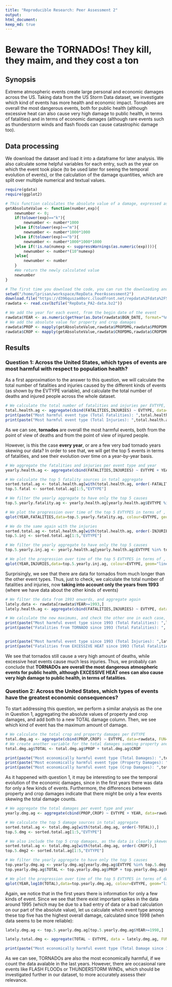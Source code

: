 ```yaml
---
title: "Reproducible Research: Peer Assessment 2"
output: 
html_document:
keep_md: true
---
```



Beware the TORNADOs! They kill, they maim, and they cost a ton
========================================================

## Synopsis

Extreme atmospheric events create large personal and economic damages across the US. Taking data from the US Storm Data dataset, we investigate which kind of events has more health and economic impact. Tornadoes are overall the most dangerous events, both for public health (although excessive heat can also cause very high damage to public health, in terms of fatalities) and in terms of economic damages (although rare events such as thunderstorm winds and flash floods can cause catastrophic damage too).

## Data processing

We download the dataset and load it into a dataframe for later analysis. We also calculate some helpful variables for each entry, such as the year on which the event took place (to be used later for seeing the temporal evolution of events), or the calculation of the damage quantities, which are split over multiple numerical and textual values.

```r
require(gdata)
require(ggplot2)

# This function calculates the absolute value of a damage, expressed as a number plus an exponent. This exponent can be a number (e.g., "2" would mean multiply by 10^2 or 100), or a letter (k/K for 1000s, m/M for millions, b/B for billions). All other cases are ignored
getAbsoluteValue <- function(number,exp){
    newnumber <- 0;
    if(tolower(exp)=="k"){
        newnumber <- number*1000
    }else if(tolower(exp)=="m"){
        newnumber <- number*1000*1000
    }else if(tolower(exp)=="b"){
        newnumber <- number*1000*1000*1000
    }else if(!is.na(numexp <- suppressWarnings(as.numeric(exp)))){
        newnumber <- number*(10^numexp)
    }else{
        newnumber <- number
    }
    #We return the newly calculated value
    newnumber
}

# The first time you download the code, you can run the downloading and extraction of the data
setwd("/home/lprisan/workspace/RepData_PeerAssessment2")
download.file("https://d396qusza40orc.cloudfront.net/repdata%2Fdata%2FStormData.csv.bz2", "RepData_PA2-data.bz2", "wget")
rawdata <- read.csv(bzfile("RepData_PA2-data.bz2"))

# We add the year for each event, from the begin date of the event
rawdata$YEAR <- as.numeric(getYear(as.Date(rawdata$BGN_DATE, format="%m/%d/%Y %H:%M:%S")))
# We add the absolute value for property and crop damages
rawdata$PROP <- mapply(getAbsoluteValue,rawdata$PROPDMG,rawdata$PROPDMGEXP)
rawdata$CROP <- mapply(getAbsoluteValue,rawdata$CROPDMG,rawdata$CROPDMGEXP)
```

## Results

### Question 1: Across the United States, which types of events are most harmful with respect to population health?

As a first approximation to the answer to this question, we will calculate the total number of fatalities and injuries caused by the different kinds of events (as shown by the EVTYPE variable), and calculate the total number of deaths and injured people across the whole dataset.

```r
# We calculate the total number of fatalities and injuries per EVTYPE, and get the maximum value
total.health.ag <- aggregate(cbind(FATALITIES,INJURIES) ~ EVTYPE, data=rawdata, FUN="sum")
print(paste("Most harmful event type (Total Fatalities): ",total.health.ag[total.health.ag$FATALITIES==max(total.health.ag$FATALITIES),"EVTYPE"],total.health.ag[total.health.ag$FATALITIES==max(total.health.ag$FATALITIES),"FATALITIES"],"dead"))
print(paste("Most harmful event type (Total Injuries): ",total.health.ag[total.health.ag$INJURIES==max(total.health.ag$INJURIES),"EVTYPE"],total.health.ag[total.health.ag$INJURIES==max(total.health.ag$INJURIES),"INJURIES"],"injured"))
```

As we can see, **tornados** are overall the most harmful events, both from the point of view of deaths and from the point of view of injured people. 

However, is this the case **every year**, or are a few very bad tornado years skewing our data? In order to see that, we will get the top 5 events in terms of fatalities, and see their evolution over time on a year-by-year basis.

```r
# We aggregate the fatalities and injuries per event type and year
yearly.health.ag <- aggregate(cbind(FATALITIES,INJURIES) ~ EVTYPE + YEAR, data=rawdata, FUN="sum")

# We calculate the top 5 fatality sources in total aggregate
sorted.total.ag <- total.health.ag[with(total.health.ag, order(-FATALITIES)),]
top.5.fatal <- sorted.total.ag[1:5,"EVTYPE"]

# We filter the yearly aggregate to have only the top 5 causes
top.5.yearly.fatality.ag <- yearly.health.ag[yearly.health.ag$EVTYPE %in% top.5.fatal,]

# We plot the progression over time of the top 5 EVTYPES in terms of , to see the temporal evolution/trends
qplot(YEAR,FATALITIES,data=top.5.yearly.fatality.ag, colour=EVTYPE, geom="line", main = "Temporal evolution of fatalities - top 5 event types")

# We do the same again with the injuries
sorted.total.ag <- total.health.ag[with(total.health.ag, order(-INJURIES)),]
top.5.inj <- sorted.total.ag[1:5,"EVTYPE"]

# We filter the yearly aggregate to have only the top 5 causes
top.5.yearly.inj.ag <- yearly.health.ag[yearly.health.ag$EVTYPE %in% top.5.inj,]

# We plot the progression over time of the top 5 EVTYPES in terms of , to see the temporal evolution/trends
qplot(YEAR,INJURIES,data=top.5.yearly.inj.ag, colour=EVTYPE, geom="line", main = "Temporal evolution of injuries - top 5 event types")

```

Surprisingly, we see that there are data for tornados from much longer than the other event types. Thus, just to check, we calculate the total number of fatalities and injuries, now **taking into account only the years from 1993** (where we have data about the other kinds of events)

```r
# We filter the data from 1993 onwards, and aggregate again
lately.data <- rawdata[rawdata$YEAR>=1993,]
lately.health.ag <- aggregate(cbind(FATALITIES,INJURIES) ~ EVTYPE, data=lately.data, FUN="sum")

# We calculate the new maximums, and check the other one in each case, for comparison
print(paste("Most harmful event type since 1993 (Total Fatalities): ",lately.health.ag[lately.health.ag$FATALITIES==max(lately.health.ag$FATALITIES),"EVTYPE"],lately.health.ag[lately.health.ag$FATALITIES==max(lately.health.ag$FATALITIES),"FATALITIES"],"dead"))
print(paste("Fatalities from TORNADO since 1993 (Total Fatalities): ", lately.health.ag[lately.health.ag$EVTYPE=="TORNADO","FATALITIES"],"dead"))


print(paste("Most harmful event type since 1993 (Total Injuries): ",lately.health.ag[lately.health.ag$INJURIES==max(lately.health.ag$INJURIES),"EVTYPE"],lately.health.ag[lately.health.ag$INJURIES==max(lately.health.ag$INJURIES),"INJURIES"],"injured"))
print(paste("Fatalities from EXCESSIVE HEAT since 1993 (Total Fatalities): ", lately.health.ag[lately.health.ag$EVTYPE=="EXCESSIVE HEAT","FATALITIES"],"dead"))


```

We see that tornados still cause a very high amount of deaths, while excessive heat events cause much less injuries. Thus, we probably can conclude that **TORNADOs are overall the most dangerous atmospheric events for public health, although EXCESSIVE HEAT ones can also cause very high damage to public health, in terms of fatalities**.
 
 
### Question 2: Across the United States, which types of events have the greatest economic consequences?

To start addressing this question, we perform a similar analysis as the one in Question 1, aggregating the absolute values of property and crop damages, and add both to a new TOTAL damage column. Then, we see which kind of event has the maximum amount of damage.

```r
# We calculate the total crop and property damages per EVTYPE
total.dmg.ag <- aggregate(cbind(PROP,CROP) ~ EVTYPE, data=rawdata, FUN="sum")
# We create another variable for the total damages summing property and crops, and then find out the most damaging kind of event (in total, and per kind of damage)
total.dmg.ag$TOTAL <- total.dmg.ag$PROP + total.dmg.ag$CROP

print(paste("Most economically harmful event type (Total Damages): ",total.dmg.ag[total.dmg.ag$TOTAL==max(total.dmg.ag$TOTAL),"EVTYPE"],total.dmg.ag[total.dmg.ag$TOTAL==max(total.dmg.ag$TOTAL),"TOTAL"],"USD"))
print(paste("Most economically harmful event type (Property Damages): ",total.dmg.ag[total.dmg.ag$PROP==max(total.dmg.ag$PROP),"EVTYPE"],total.dmg.ag[total.dmg.ag$PROP==max(total.dmg.ag$PROP),"PROP"],"USD"))
print(paste("Most economically harmful event type (Crop Damages): ",total.dmg.ag[total.dmg.ag$CROP==max(total.dmg.ag$CROP),"EVTYPE"],total.dmg.ag[total.dmg.ag$CROP==max(total.dmg.ag$CROP),"CROP"],"USD"))
```

As it happened with question 1, it may be interesting to see the temporal evolution of the economic damages, since in the first years there was data for only a few kinds of events. Furthermore, the differences between property and crop damages indicate that there might be only a few events skewing the total damage counts.

```r
# We aggregate the total damages per event type and year
yearly.dmg.ag <- aggregate(cbind(PROP,CROP) ~ EVTYPE + YEAR, data=rawdata, FUN="sum")

# We calculate the top 5 damage sources in total aggregate
sorted.total.ag <- total.dmg.ag[with(total.dmg.ag, order(-TOTAL)),]
top.5.dmg <- sorted.total.ag[1:5,"EVTYPE"]

# We also include the top 5 crop damages, as the data is clearly skewed to the side of property damage
sorted.total.ag <- total.dmg.ag[with(total.dmg.ag, order(-CROP)),]
top.5.dmg2 <- sorted.total.ag[1:5,"EVTYPE"]

# We filter the yearly aggregate to have only the top 5 causes
top.yearly.dmg.ag <- yearly.dmg.ag[yearly.dmg.ag$EVTYPE %in% top.5.dmg | yearly.dmg.ag$EVTYPE %in% top.5.dmg2,]
top.yearly.dmg.ag$TOTAL <- top.yearly.dmg.ag$PROP + top.yearly.dmg.ag$CROP

# We plot the progression over time of the top 5 EVTYPES in terms of damage (we use a logarithmic scale), to see the temporal evolution/trends
qplot(YEAR,log10(TOTAL),data=top.yearly.dmg.ag, colour=EVTYPE, geom="line", main = "Temporal evolution of total damages (logarithmic) - top 5 event types")
```

Again, we notice that in the first years there is information for only a few kinds of event. Since we see that there exist important spikes in the data around 1995 (which may be due to a bad entry of data or a bad calculation on our part of the absolute value), let us calculate which event type among these top five has the highest overall damage, calculated since 1998 (when data seems to be more reliable):

```r
lately.dmg.ag <- top.5.yearly.dmg.ag[top.5.yearly.dmg.ag$YEAR>=1998,]

lately.total.dmg <- aggregate(TOTAL ~ EVTYPE, data = lately.dmg.ag, FUN="sum")

print(paste("Most economically harmful event type (Total Damage since 1998): ",lately.total.dmg[lately.total.dmg$TOTAL==max(lately.total.dmg$TOTAL),"EVTYPE"],lately.total.dmg[lately.total.dmg$TOTAL==max(lately.total.dmg$TOTAL),"TOTAL"],"USD"))
```

As we can see, TORNADOs are also the most economically harmful, if we count the data avalable in the last years. However, there are occasional rare events like FLASH FLOODs or THUNDERSTORM WINDs, which should be investigated further in our dataset, to more accurately assess their relevance.